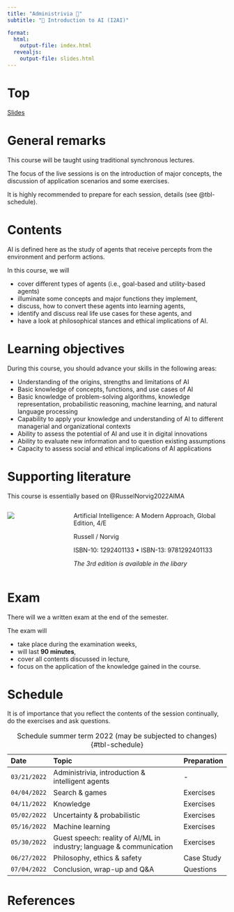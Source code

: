 ```yaml
---
title: "Administrivia 🧐"
subtitle: "🧠 Introduction to AI (I2AI)"

format: 
  html:
    output-file: index.html
  revealjs:
    output-file: slides.html 
---
```


# Top{visibility="hidden" .slide-link-hidden .unlisted}
[Slides](slides.html)

# General remarks

This course will be taught using traditional synchronous lectures. 

The focus of the live sessions is on the introduction of major concepts, the discussion of application scenarios and some exercises.

It is highly recommended to prepare for each session, details (see @tbl-schedule).

# Contents

AI is defined here as the study of agents that receive percepts from the environment and perform actions.

In this course, we will 

:::{.incremental}

- cover different types of agents (i.e., goal-based and utility-based agents)
- illuminate some concepts and major functions they implement,
- discuss, how to convert these agents into learning agents,
- identify and discuss real life use cases for these agents, and
- have a look at philosophical stances and ethical implications of AI.

:::

# Learning objectives

During this course, you should advance your skills in the following areas:

::: {.incremental}
- Understanding of the origins, strengths and limitations of AI
- Basic knowledge of concepts, functions, and use cases of AI
- Basic knowledge of problem-solving algorithms, knowledge representation, probabilistic reasoning, machine learning, and natural language processing
- Capability to apply your knowledge and understanding of AI to different managerial and organizational contexts
- Ability to assess the potential of AI and use it in digital innovations
- Ability to evaluate new information and to question existing assumptions
- Capacity to assess social and ethical implications of AI applications
:::

# Supporting literature

This course is essentially based on @RusselNorvig2022AIMA

::::{.columns}
:::{.column width="30%"}

![](images/RusselNorvig2022AIMA.jpeg)

:::
:::{.column}
Artificial Intelligence: A Modern Approach, Global Edition, 4/E  

Russell / Norvig  

ISBN-10: 1292401133 • ISBN-13: 9781292401133  

*The 3rd edition is available in the libary*
:::
::::

# Exam

There will we a written exam at the end of the semester. 

The exam will

- take place during the examination weeks,
- will last __90 minutes__,
- cover all contents discussed in lecture,
- focus on the application of the knowledge gained in the course.

# Schedule {.scrollable}

::: {.notes}
It is of importance that you reflect the contents of the session continually, do the exercises and ask questions.
:::

::: {.column-page-right}

|Date        |Topic                                              |Preparation      |
|:-----------|:--------------------------------------------------|:----------------|
|`03/21/2022`|Administrivia, introduction & intelligent agents   |-
|`04/04/2022`|Search & games                                     |Exercises
|`04/11/2022`|Knowledge                                          |Exercises
|`05/02/2022`|Uncertainty & probabilistic                        |Exercises
|`05/16/2022`|Machine learning                                   |Exercises
|`05/30/2022`|Guest speech: reality of AI/ML in industry; language & communication           |Exercises
|`06/27/2022`|Philosophy, ethics & safety                        |Case Study
|`07/04/2022`|Conclusion, wrap-up and Q&A                        |Questions

: Schedule summer term 2022 (may be subjected to changes) {#tbl-schedule}

:::

::: {#refs}
# References
:::


